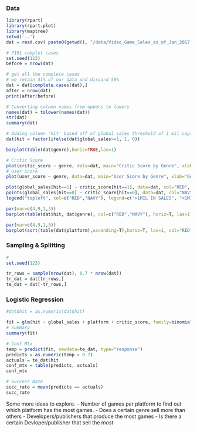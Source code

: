### Data
```r
library(rpart)
library(rpart.plot)
library(maptree)
setwd('..')
dat = read.csv( paste0(getwd(), "/data/Video_Game_Sales_as_of_Jan_2017.csv"))
```

```r
# 7191 complet cases
set.seed(123)
before = nrow(dat)

# get all the complete cases
# we retain 41% of our data and discard 59%
dat = dat[complete.cases(dat),]
after = nrow(dat)
print(after/before)

# Converting column names from uppers to lowers
names(dat) = tolower(names(dat))
str(dat)
summary(dat)

# Adding column 'hit' based off of global sales threshold of 1 mil copies sold
dat$hit = factor(ifelse(dat$global_sales>=1, 1, 0))
```


```r
barplot(table(dat$genre),horiz=TRUE,las=1)
```


```r
# Critic Score
plot(critic_score ~ genre, data=dat, main="Critic Score by Genre", xlab="Genre", ylab="Critic Score", col="RED")
# User Score
plot(user_score ~ genre, data=dat, main="User Score by Genre", xlab="Genre", ylab="User Score", col="RED")
```

```r
plot(global_sales[hit==1] ~ critic_score[hit==1], data=dat, col="RED", pch=20, xlab="Critic Score", ylab="Global Sales", main="Critic Score by Global Sales")
points(global_sales[hit==0] ~ critic_score[hit==0], data=dat, col="NAVY", pch=20)
legend("topleft", col=c("RED","NAVY"), legend=c(">1MIL IN SALES", "<1MIL IN SALES"), pch=15)
```

```r
par(mar=c(4,9,1,3))
barplot(table(dat$hit, dat$genre), col=c("RED","NAVY"), horiz=T, las=1)
```


```r
par(mar=c(4,9,1,3))
barplot(sort(table(dat$platform),ascending=T),horiz=T, las=1, col="RED", main="Games per Platform")
```


### Sampling & Splitting
```r
# 
set.seed(123)

tr_rows = sample(nrow(dat), 0.7 * nrow(dat))
tr_dat = dat[tr_rows,]
te_dat = dat[-tr_rows,]
```


### Logistic Regression
```r
#dat$hit = as.numeric(dat$hit)

fit = glm(hit ~ global_sales + platform + critic_score, family=binomial(), data=tr_dat)
# Summary
summary(fit)

# Conf Mtx
temp = predict(fit, newdata=te_dat, type="response")
predicts = as.numeric(temp > 0.7)
actuals = te_dat$hit
conf_mtx = table(predicts, actuals)
conf_mtx
```

```r
# Success Rate
succ_rate = mean(predicts == actuals)
succ_rate
```

Some more ideas to explore. 
  - Number of games per platform to find out which platform has the most games.
  - Does a certain genre sell more than others
  - Developers/publishers that produce the most games
  - Is there a certain Devloper/publisher that sell the most


